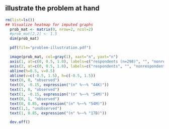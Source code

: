 ## illustrate the problem at hand

```r
rm(list=ls())
## Visualize heatmap for imputed graphs
  prob_mat <- matrix(0, nrow=2, ncol=2)
  #prob_mat[2,2] <- 1.5
  dim(prob_mat)

  pdf(file="problem-illustration.pdf")

  image(prob_mat, col=gray(1), xaxt="n", yaxt="n")
  axis(1, at=c(0, 0.5, 1.0), labels=c("respondents (n=298)", "", "nonrespondents (n=182,998)"))
  axis(2, at=c(0, 0.5, 1.0), labels=c("respondents", "", "nonrespondents"))
  abline(h=0.5, v=0.5)
  abline(v=c(-0.5, 1.5), h=c(-0.5, 1.5))
  text(0, 0, "observed")
  text(0, -0.15, expression("(n" %~~% "44K)"))
  text(1, 0, "observed")
  text(1, -0.15, expression("(n" %~~% "54M)"))
  text(0, 1, "observed")
  text(0, 0.85, expression("(n" %~~% "54M)"))
  text(1,1, "unobserved")
  text(1, 0.85, expression("(n" %~~% "17B)"))

  dev.off()
```

